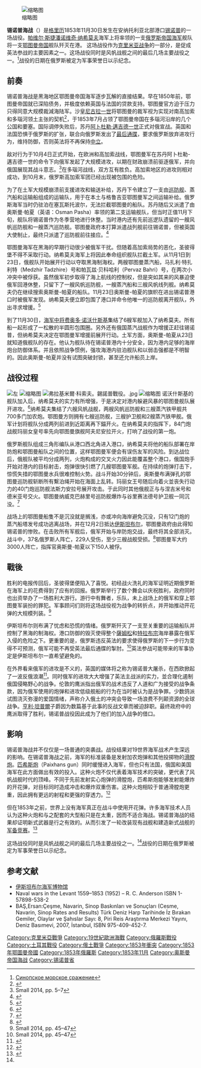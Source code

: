 {{Infobox military conflict
|conflict           = 锡诺普海战
|partof             = [[克里米亚战争|克里米亚战争]]
|image              = [[File:BattleOfSinop_2.jpg|300px]]
|caption            = 《锡诺普海战》，阿列克谢-博戈柳波夫创作
|date               = 格里历1853年11月30日（[[儒略历|儒略历]]18日） 
|place              = [[鄂图曼帝国|鄂图曼帝国]][[锡诺普|锡诺普]]
|casus              = 
|territory          = 
|result             = 俄军大胜<ref name = Warfare />
|combatant1         = {{flagicon|Russia}} [[俄罗斯帝国|俄罗斯帝国]]
|combatant2         = {{flag|Ottoman Empire}} 
|commander1         = {{flagicon|Russian Empire|naval}} [[帕维尔·斯捷潘诺维奇·纳希莫夫|帕维尔·斯捷潘诺维奇·纳希莫夫]]海军上将
|commander2         = 奥斯曼·帕夏{{POW}}<br>{{flagicon|Ottoman Empire|naval}}
|strength1          = 6艘[[战舰|战舰]]、<br>2艘[[巡防舰|巡防舰]]、<br>3艘[[蒸汽船|蒸汽船]]
|strength2          = '''陆军：'''<br/>未知<br/>'''海军：'''<br/>7艘巡防舰、<br>3艘[[护卫舰|护卫舰]]、<br/>2艘蒸汽船
|casualties1        = 37人阵亡<br/>229人受伤<ref name = Warfare>Clodfelter M. Warfare and Armed Conflicts: A Statistical Reference to Casualty and Other Figures, 1500-2000. McFarland, 2002. P. 200</ref><br/>約3艘战舰受损
|casualties2        = 2,960人阵亡，150人被俘<ref name = Warfare /><br/>1艘巡防舰沉没<br>1艘蒸汽船沉没<br/>6艘巡防舰搁浅<br/>3艘护卫舰搁浅<br/>約2座海岸炮台被毁
}}
{{Campaignbox 克里米亞戰爭}}

[[File:Russia_stamp_Battle_of_Sinop_2003_12r.jpg|缩略图]]

'''锡诺普海战'''（{{lang-ru|Синопское сражение}}）是[[格里历|格里历]]1853年11月30日发生在安纳托利亚北部港口[[锡诺普|锡诺普]]的一场战役。[[帕维尔·斯捷潘诺维奇·纳希莫夫|帕维尔·斯捷潘诺维奇·纳希莫夫]]海军上将率领的一支[[俄罗斯帝国|俄罗斯帝国]][[俄羅斯帝國海軍|海军]]舰队将一支[[奥斯曼帝国|鄂图曼帝国]]舰队歼灭在港。 这场战役作为[[克里米亚战争|克里米亚战争]]的一部分，是促成英法参战的主要因素之一。这场战役同时是风帆战舰之间的最后几场主要战役之一。<ref name="Синопское морское сражение">[http://www.hrono.ru/sobyt/1800sob/1853sinop.php Синопское морское сражение]</ref>战役的日期在俄罗斯被定为军事荣誉日以示纪念。

== 前奏 ==
锡诺普海战是黑海地区鄂图曼帝国海军逐步瓦解的直接结果。早在1850年前，鄂图曼帝国就已深陷债务，并极度依赖英国与法国的贷款支持。鄂图曼官方迫于压力只得同意大规模裁減海陆军。沙皇[[尼古拉一世_(俄国)|尼古拉一世]]将鄂图曼的裁军视为实现对南高加索和多瑙河领土主张的契机<ref>{{Cite book|title=The Crimean War: Queen Victoria's War with the Russian Tsars|last=Small|first=Hugh|publisher=Tempus|year=2014|pages=11–13}}</ref>，于1853年7月占领了鄂图曼帝国在多瑙河沿岸的几个公国和要塞。国际调停失败后，苏丹[[阿卜杜勒-邁吉德一世|阿卜杜勒·邁吉德一世]]正式对俄宣战。英国和法国恐惧于俄罗斯的扩张，联合向俄罗斯发出了[[最后通牒|最后通牒]]，要求俄罗斯放弃进攻行为，维持防御，否则英法将不再保持[[中立|中立]]。

敌对行为于10月4日正式开始，在欧洲和高加索战线，鄂图曼军在苏丹阿卜杜勒-邁吉德一世的命令下向俄军发起了大规模进攻，以期在财政崩溃前驱逐俄军，并向俄国展现其战斗意志。<ref>Small 2014, pp. 5–7</ref>在多瑙河战线，双方互有胜负。高加索地区的进攻则相对成功，到10月末，俄罗斯高加索军团已经出现被包围的危险。

为了在土军大规模崩溃前支援进攻和输送补给，苏丹下令建立了一支由[[巡防艦|巡防舰]]、蒸汽船和运输船组成的运输队，用于在本土与格鲁吉亚鄂图曼军之间运输补给。俄罗斯海军当时仍驻泊在塞瓦斯托波尔，无法拦截鄂图曼的船队。苏丹随后又派遣了由奥斯曼·帕夏（英语：Osman Pasha）率领的第二支运输舰队，但当时正值11月下旬，舰队将锡诺普作为冬季营地进行休整。当时港内还有先前巡逻队遗留的一艘风帆巡防舰和一艘蒸汽巡防舰。鄂图曼政府本打算派遣战列舰前往锡诺普，但被英国大使制止，最终只派遣了巡防舰前往接应。<ref>{{Cite book|title=The Thin Red Line: An Eyewitness History of the Crimean War|last=Spilsbery|first=J.|publisher=|year=2005|isbn=|location=London}}</ref>

鄂图曼海军在黑海的早期行动很少被俄军干扰。但随着高加索局势的恶化，圣彼得堡不得不采取行动。纳希莫夫海军上将因此奉命组织舰队拦截土军。从11月1日到23日，俄舰队开始展开行动以夺取黑海制海权。两艘鄂图曼蒸汽船，马扎利·特扎利特（Medzhir Tadzhire）号和帕瓦兹·贝科哈利（Pervaz Bahri）号，在两次小冲突中被俘获。虽然俄军初步取得了海上航线的控制权，但是突如其来的风暴迫使俄军回港休整，只留下了一艘风帆巡防舰，一艘蒸汽船和三艘风帆线列舰。纳希莫夫仍在继续搜索奥斯曼-帕夏的船队。11月23日奥斯曼-帕夏的旗帜在进出锡诺普港口时被俄军发现。纳希莫夫便立即包围了港口并命令他唯一的巡防舰离开舰队，外出寻求增援。<ref name="Erkan">{{Cite book|title=Turn My Head to the Caucasus: The Biography of Osman Ferid Pasha|date=December 2009|publisher=|isbn=|location=|author=Aydin Osman Erkan}}</ref>

到了11月30日，[[海军中将|海军中将]][[费奥多·诺沃什斯基|费奥多·诺沃什斯基]]集结了6艘军舰加入了纳希莫夫。所有船一起形成了一松散的半圆形包围圈。另外还有俄国蒸汽战舰作为增援正赶往锡诺普，但纳希莫夫决定在鄂图曼军增援前展开行动。土军方面，奥斯曼-帕夏从23日就知道俄舰队的存在。他认为舰队待在锡诺普港内十分安全，因为港内足够的海岸炮台防御体系。并且依照战争惯例，强攻海港内驻泊舰队和以弱击强都是不明智的。因此奥斯曼-帕夏并没有试图突破封锁，甚至还允许船员上岸。

== 战役过程 ==
[[File:Admiral_Pereleshin.jpg|左]]
[[File:Battle-of-sinope.jpg|缩略图]]
[[File:弗拉基米爾·科索夫。錫諾普戰役。.jpg|thumb]]
[[File:Battle_of_Sinop.jpg|缩略图]]
诺沃什斯基的舰队加入后，纳希莫夫的实力有所增强，于是决定对港内躲避风暴的鄂图曼舰队展开进攻。<ref name="chap8">{{Cite book|url=http://www.neva.ru/EXPO96/book/chap8-2.html|title=History of the Russian Navy|publisher=RUSnet|year=1996|chapter=Chapter 8: Sinop}}</ref>纳希莫夫集结了六艘风帆战舰，两艘风帆巡防舰和三艘蒸汽铁甲舰共700多门加农炮。鄂图曼方则拥有七艘巡防舰，三艘护卫舰和2艘蒸汽铁甲舰。俄军计划将舰队分成两列前进到近距离再下錨开火。在纳希莫夫的指挥下，84门炮战舰玛丽女皇号率先向鄂图曼旗舰阿夫尼安拉开火，打响了战役的第一炮。

俄罗斯舰队组成三角形编队从港口西北角进入港口，纳希莫夫将他的船队部署在岸防炮和鄂图曼船队之间的位置，这样鄂图曼军便会有误伤友军的风险。到达战位后，俄舰队被平均分成两列，火炮构成的交叉火力因此能覆盖整个港口，俄国炮手开始对港内的目标射击，炮弹很快引燃了几艘鄂图曼军舰。在持续的炮弹打击下，惊慌失措的鄂图曼水兵很难控制火势。战斗开始30分钟后，奥斯曼布满弹孔的鄂图曼巡防舰斩断所有繫泊绳开始在海面上乱转。玛丽女王号随后向着火並丧失行动力的40门炮巡防舰法斯力安拉号展开攻击。于此同时其他俄舰正与与涅吉米号和德米亚号交火。鄂图曼纳威克巴赫里号巡防舰爆炸与谷里赛法德号护卫舰一同沉没。<ref name="chap8">{{Cite book|url=http://www.neva.ru/EXPO96/book/chap8-2.html|title=History of the Russian Navy|publisher=RUSnet|year=1996|chapter=Chapter 8: Sinop}}</ref>

战场上的鄂图曼船隻不是沉没就是搁浅，亦或冲向海岸避免沉没，只有12门炮的蒸汽船塔发号成功逃离战场，并在12月2日抵达[[伊斯坦布尔|伊斯坦布尔]]，鄂图曼政府由此得知锡诺普的惨败。在击败所有军舰后，俄军开始与岸防炮交战，最终将其全部消灭。战斗中，37名俄罗斯人阵亡，229人受伤，至少三艘战舰受损。<ref name="chap8">{{Cite book|url=http://www.neva.ru/EXPO96/book/chap8-2.html|title=History of the Russian Navy|publisher=RUSnet|year=1996|chapter=Chapter 8: Sinop}}</ref>鄂图曼军大约3000人阵亡，指挥官奥斯曼-帕夏以下150人被俘。

== 戰後 ==
胜利的电报传回后，圣彼得堡便陷入了喜悦。初经战火洗礼的海军证明近期俄罗斯在海军上的花费得到了应有的回报。俄罗斯举行了数个舞会以庆祝胜利，政府同时也出资举办了一场胜利大游行。游行中有舞者，乐队，未上战场上的俄军和穿上鄂图曼军装扮的罪犯。军事顾问们则将这场战役视为战争的转折点，并开始推动开花弹的大规模列装。<ref name="Small45-47">Small 2014, pp. 45–47</ref>

伊斯坦布尔则布满了忧虑和恐慌的情绪。俄罗斯歼灭了一支至关重要的运输船队并控制了黑海的制海权。港口防御的毁灭使得整个[[薩姆松|薩姆松]]和[[特拉布宗|特拉布宗]]海岸暴露在俄军入侵的危险之下。更重要的是，俄罗斯违反英法的要求使得俄罗斯的下一步行为变得不可预测，俄军可能不再受英法最后通牒的掣肘。<ref name="Small45-47">Small 2014, pp. 45–47</ref>英法参战可能带来的军事协定是伊斯坦布尔一直希望避免的。

在外界看来俄军的进攻是不义的，英国的媒体将之称为锡诺普大屠杀，在西欧掀起了一波反俄浪潮<ref>{{Cite web|url=http://www.victorianweb.org/history/crimea/immcauses.html|title=The Crimean War: Immediate Causes|author=Marjie Bloy Ph.D|publisher=victorianweb.org|access-date=2016-04-29|archive-url=https://web.archive.org/web/20140906054352/http://www.victorianweb.org/history/crimea/immcauses.html|archive-date=2014-09-06|dead-url=yes}}</ref>。同时俄军的进攻大大增强了英法主战派的实力，並合理化遏制俄国侵略野心的战争。伦敦的鹰派指出俄军的战术违反了人道和广为接受的战争条款，因为俄军使用的炮弹和进攻低级舰船的行为在当时被认为是战争罪。少数鸽派试图浇灭弥漫的爱国情绪，声称介入俄土的冲突会导致一场浪费不列颠资源的全球战争。[[第三代巴麥尊子爵亨利·坦普爾|亨利·坦普爾]]子爵因为数篇基于此事的反战文章而被迫辞职。最终政府中的鹰派取得了胜利，锡诺普战役因此成为了他们的加入战争的借口。

== 影响 ==
锡诺普海战并不仅仅是一场普通的突袭战。战役结果对19世界海军战术产生深远的影响。在锡诺普海战之前，海军的标准装备是发射加农炮弹和其他投掷物的[[滑膛炮|滑膛炮]]。[[匹希斯炮|匹希斯炮]]（Paixhans gun）同时缓慢进入海军，但也只有法国，俄国和美国海军在此方面做出有效的投入。这种火炮不仅代表着海军技术的突破，更代表了风帆战舰时代的顶峰。不同于先前发射实心炮弹的滑膛炮，匹希斯炮能够发射能爆炸的开花弹，对目标同时造成冲击和爆炸双重伤害。这种火炮相较于普通滑膛炮更重，因此拥有更远的射程和更强的穿透力。<ref name="Sondhaus">{{Cite book|title=Naval Warfare, 1815–1914|last=Sondhaus|first=Lawrence|publisher=Routledge|year=2000|isbn=|location=New York}}</ref>

但在1853年之前，世界上没有海军真正在战斗中使用开花弹。许多海军技术人员认为这种火炮和与之配套的大型船只是在太重，因而不适合海战。锡诺普海战的结果却证明新式武器是行之有效的。从而引发了一轮改装现有战舰和建造新式战舰的[[军备竞赛|军备竞赛]]。<ref name="Sondhaus">{{Cite book|title=Naval Warfare, 1815–1914|last=Sondhaus|first=Lawrence|publisher=Routledge|year=2000|isbn=|location=New York}}</ref>

这场战役同时是风帆战舰之间的最后几场主要战役之一。<ref name="Синопское морское сражение"/>战役的日期在俄罗斯被定为军事荣誉日以示纪念。

== 参考文献 ==
{{Reflist}}
* [https://web.archive.org/web/20141111121021/http://www.denizmuzeleri.tsk.tr/en/idmk/default.asp 伊斯坦布尔海军博物馆]
* Naval wars in the Levant 1559–1853 (1952) – R. C. Anderson ISBN 1-57898-538-2
* BAŞ,Ersan:Çeşme, Navarin, Sinop Baskınları ve Sonuçları (Cesme, Navarin, Sinop Rates and Results) Türk Deniz Harp Tarihinde İz Bırakan Gemiler, Olaylar ve Şahıslar Sayı: 8, Piri Reis Araştırma Merkezi Yayını, Deniz Basımevi, 2007, İstanbul, ISBN 975-409-452-7.

[[Category:克里米亞戰爭|Category:克里米亞戰爭]]
[[Category:19世紀歐洲海戰|Category:19世紀歐洲海戰]]
[[Category:俄羅斯戰役|Category:俄羅斯戰役]]
[[Category:土耳其戰役|Category:土耳其戰役]]
[[Category:俄土戰爭|Category:俄土戰爭]]
[[Category:1853年衝突|Category:1853年衝突]]
[[Category:1853年鄂圖曼帝國|Category:1853年鄂圖曼帝國]]
[[Category:1853年俄羅斯|Category:1853年俄羅斯]]
[[Category:1853年11月|Category:1853年11月]]
[[Category:奥斯曼帝国海战|Category:奥斯曼帝国海战]]
[[Category:锡诺普省|Category:锡诺普省]]